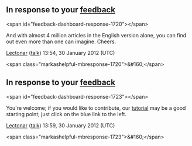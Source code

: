 <article id="34544072" title=User talk:Jamiekfcknight>
	<talkpage id="34544072" title="User talk:Jamiekfcknight">
==In response to your [[Special:FeedbackDashboard/15259|feedback]]==
&lt;span id=&quot;feedback-dashboard-response-1720&quot;&gt;&lt;/span&gt;

And with almost 4 million articles in the English version alone, you can find out even more than one can imagine. Cheers.

[[User:Lectonar|Lectonar]] ([[User talk:Lectonar|talk]]) 13:54, 30 January 2012 (UTC)

&lt;span class=&quot;markashelpful-mbresponse-1720&quot;&gt;&amp;#160;&lt;/span&gt;

==In response to your [[Special:FeedbackDashboard/15261|feedback]]==
&lt;span id=&quot;feedback-dashboard-response-1723&quot;&gt;&lt;/span&gt;

You're welcome; if you would like to contribute, our [[WP:Tutorial|tutorial]] may be a good starting point; just click on the blue link to the left.

[[User:Lectonar|Lectonar]] ([[User talk:Lectonar|talk]]) 13:59, 30 January 2012 (UTC)

&lt;span class=&quot;markashelpful-mbresponse-1723&quot;&gt;&amp;#160;&lt;/span&gt;
	</talkpage>
</article>